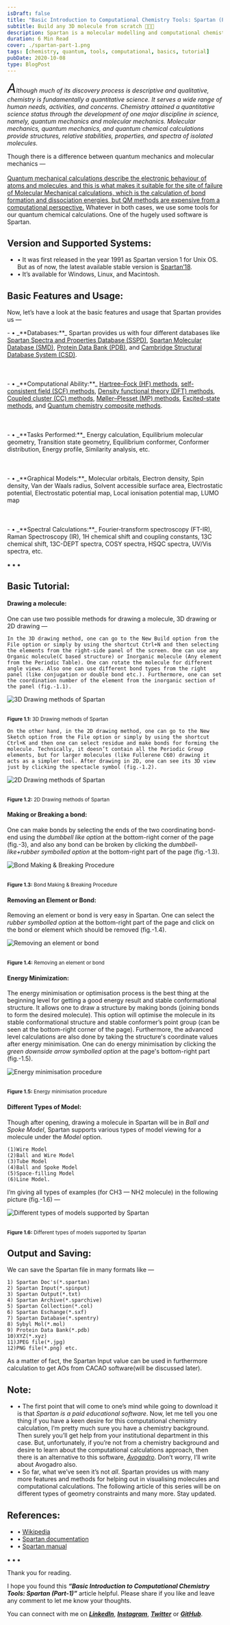 ```yaml
---
isDraft: false
title: "Basic Introduction to Computational Chemistry Tools: Spartan (Part-1)"
subtitle: Build any 3D molecule from scratch 🎉🎉🎉
description: Spartan is a molecular modelling and computational chemistry application from Wavefunction. The initial release was in 1991 and it is available for Windows, MacOS X and Linux.
duration: 6 Min Read
cover: ./spartan-part-1.png
tags: [chemistry, quantum, tools, computational, basics, tutorial]
pubDate: 2020-10-08
type: BlogPost
---
```


<div>

_<span style="font-size:30px;">A</span>lthough much of its discovery process is descriptive and qualitative, chemistry is fundamentally a quantitative science. It serves a wide range of human needs, activities, and concerns. Chemistry attained a quantitative science status through the development of one major discipline in science, namely, quantum mechanics and molecular mechanics. Molecular mechanics, quantum mechanics, and quantum chemical calculations provide structures, relative stabilities, properties, and spectra of isolated molecules._

Though there is a difference between quantum mechanics and molecular mechanics — <br></br><a href="https://www.researchgate.net/post/Quantum_Mechanics_vs_Molecular_Mechanics_in_molecular_docking_how_to_choose#:~:text=Quantum%20mechanical%20calculations%20describe%20the,expensive%20from%20a%20computational%20perspective." target="_blank">Quantum mechanical calculations describe the electronic behaviour of atoms and molecules, and this is what makes it suitable for the site of failure of Molecular Mechanical calculations, which is the calculation of bond formation and dissociation energies, but QM methods are expensive from a computational perspective.</a> Whatever in both cases, we use some tools for our quantum chemical calculations. One of the hugely used software is Spartan.

## Version and Supported Systems:
- • It was first released in the year 1991 as Spartan version 1 for Unix OS. But as of now, the latest available stable version is <a href="https://www.wavefun.com/" target="_blank">Spartan’18</a>.
- • It’s available for Windows, Linux, and Macintosh.

## Basic Features and Usage:
Now, let’s have a look at the basic features and usage that Spartan provides us —
<div style="text-align:left;">
- • _**Databases:**_ Spartan provides us with four different databases like <a href="http://ww2.wavefun.com/products/databases/sspd/sspd_main.html" target="_blank">Spartan Spectra and Properties Database (SSPD)</a>, <a href="http://ww2.wavefun.com/products/databases/smd/wf_smd.html" target="_blank">Spartan Molecular Database (SMD)</a>, <a href="https://www.rcsb.org/" target="_blank">Protein Data Bank (PDB)</a>, and <a href="http://ww2.wavefun.com/products/databases/csd/ccdc_csd.html" target="_blank">Cambridge Structural Database System (CSD)</a>.<br></br><br></br>
- • _**Computational Ability:**_ <a href="https://en.wikipedia.org/wiki/Hartree%E2%80%93Fock_method" target="_blank">Hartree–Fock (HF) methods</a>, <a href="https://en.wikipedia.org/wiki/Self-consistent_field" target="_blank">self-consistent field (SCF) methods</a>, <a href="https://en.wikipedia.org/wiki/Density_functional_theory" target="_blank">Density functional theory (DFT) methods</a>, <a href="https://en.wikipedia.org/wiki/Coupled_cluster" target="_blank">Coupled cluster (CC) methods</a>, <a href="https://en.wikipedia.org/wiki/M%C3%B8ller%E2%80%93Plesset_perturbation_theory" target="_blank">Møller–Plesset (MP) methods</a>, <a href="https://en.wikipedia.org/wiki/Excited_state" target="_blank">Excited-state methods</a>, and <a href="https://en.wikipedia.org/wiki/Quantum_chemistry_composite_methods" target="_blank">Quantum chemistry composite methods</a>.<br></br><br></br>
- • _**Tasks Performed:**_ Energy calculation, Equilibrium molecular geometry, Transition state geometry, Equilibrium conformer, Conformer distribution, Energy profile, Similarity analysis, etc.<br></br><br></br>
- • _**Graphical Models:**_ Molecular orbitals, Electron density, Spin density, Van der Waals radius, Solvent accessible surface area, Electrostatic potential, Electrostatic potential map, Local ionisation potential map, LUMO map<br></br><br></br>
- • _**Spectral Calculations:**_ Fourier-transform spectroscopy (FT-IR), Raman Spectroscopy (IR), 1H chemical shift and coupling constants, 13C chemical shift, 13C-DEPT spectra, COSY spectra, HSQC spectra, UV/Vis spectra, etc.
</div>

<p class="sectionDivider">⁕ ⁕ ⁕</p>

## Basic Tutorial:
#### Drawing a molecule: 
One can use two possible methods for drawing a molecule, 3D drawing or 2D drawing —
```
In the 3D drawing method, one can go to the New Build option from the File option or simply by using the shortcut Ctrl+N and then selecting the elements from the right-side panel of the screen. One can use any Organic molecule(C based structure) or Inorganic molecule (Any element from the Periodic Table). One can rotate the molecule for different angle views. Also one can use different bond types from the right panel (like conjugation or double bond etc.). Furthermore, one can set the coordination number of the element from the inorganic section of the panel (fig.-1.1).
```

<div><div>

<img src={ThreeDDrawingModes.src} alt="3D Drawing methods of Spartan" /><br></br>

<sup>**Figure 1.1:** 3D Drawing methods of Spartan</sup>

</div></div>

```
On the other hand, in the 2D drawing method, one can go to the New Sketch option from the File option or simply by using the shortcut Ctrl+K and then one can select residue and make bonds for forming the molecule. Technically, it doesn’t contain all the Periodic Group elements, but for larger molecules (like Fullerene C60) drawing it acts as a simpler tool. After drawing in 2D, one can see its 3D view just by clicking the spectacle symbol (fig.-1.2).
```

<div><div>

<img src={TwoDDrawingModes.src} alt="2D Drawing methods of Spartan" /><br></br>

<sup>**Figure 1.2:** 2D Drawing methods of Spartan</sup>

</div></div>

#### Making or Breaking a bond:
One can make bonds by selecting the ends of the two coordinating bond-end using the _dumbbell like option_ at the bottom-right corner of the page (fig.-3), and also any bond can be broken by clicking the _dumbbell-like+rubber symbolled option_ at the bottom-right part of the page (fig.-1.3).

<div><div>

<img src={BondMakingBreaking.src} alt="Bond Making & Breaking Procedure" /><br></br>

<sup>**Figure 1.3:** Bond Making & Breaking Procedure</sup>

</div></div>

#### Removing an Element or Bond: 
Removing an element or bond is very easy in Spartan. One can select the _rubber symbolled option_ at the bottom-right part of the page and click on the bond or element which should be removed (fig.-1.4).

<div><div>

<img src={RemoveElement.src} alt="Removing an element or bond" /><br></br>

<sup>**Figure 1.4:** Removing an element or bond</sup>

</div></div>

#### Energy Minimization: 
The energy minimisation or optimisation process is the best thing at the beginning level for getting a good energy result and stable conformational structure. It allows one to draw a structure by making bonds (joining bonds to form the desired molecule). This option will optimise the molecule in its stable conformational structure and stable conformer’s point group (can be seen at the bottom-right corner of the page). Furthermore, the advanced level calculations are also done by taking the structure's coordinate values after energy minimisation. One can do energy minimisation by clicking the _green downside arrow symbolled option_ at the page's bottom-right part (fig.-1.5).

<div><div>

<img src={EnergyMinimization.src} alt="Energy minimisation procedure" /><br></br>

<sup>**Figure 1.5:** Energy minimisation procedure</sup>

</div></div>

#### Different Types of Model: 
Though after opening, drawing a molecule in Spartan will be in _Ball and Spoke Model_, Spartan supports various types of model viewing for a molecule under the _Model_ option.
```
(1)Wire Model
(2)Ball and Wire Model
(3)Tube Model
(4)Ball and Spoke Model
(5)Space-filling Model
(6)Line Model.
```
I’m giving all types of examples (for CH3 — NH2 molecule) in the following picture (fig.-1.6) —

<div><div>

<img src={ModelTypes.src} alt="Different types of models supported by Spartan" /><br></br>

<sup>**Figure 1.6:** Different types of models supported by Spartan</sup>

</div></div>

## Output and Saving:
We can save the Spartan file in many formats like —
```
1) Spartan Doc's(*.spartan)
2) Spartan Input(*.spinput)
3) Spartan Output(*.txt)
4) Spartan Archive(*.sparchive)
5) Spartan Collection(*.col)
6) Spartan Eschange(*.sxf)
7) Spartan Database(*.spentry)
8) Sybyl Mol(*.mol)
9) Protein Data Bank(*.pdb)
10)XYZ(*.xyz)
11)JPEG file(*.jpg)
12)PNG file(*.png) etc.
```
As a matter of fact, the Spartan Input value can be used in furthermore calculation to get AOs from CACAO software(will be discussed later).

## Note:
- • The first point that will come to one’s mind while going to download it is that _Spartan is a paid educational software_. Now, let me tell you one thing if you have a keen desire for this computational chemistry calculation, I’m pretty much sure you have a chemistry background. Then surely you’ll get help from your institutional department in this case. But, unfortunately, if you’re not from a chemistry background and desire to learn about the computational calculations approach, then there is an alternative to this software, _<a href="https://avogadro.en.softonic.com/" target="_blank">Avogadro</a>_. Don’t worry, I’ll write about Avogadro also.
- • So far, what we’ve seen it’s not _all_. Spartan provides us with many more features and methods for helping out in visualising molecules and computational calculations. The following article of this series will be on different types of geometry constraints and many more. Stay updated.

## References:
- • [Wikipedia](https://en.wikipedia.org/wiki/Spartan_(chemistry_software))
- • [Spartan documentation](https://www.wavefun.com/spartan-documentation)
- • [Spartan manual](https://dasher.wustl.edu/chem478/software/spartan-manual.pdf)

<p class="sectionDivider">⁕ ⁕ ⁕</p>

<div class="citationBlockquote">
Thank you for reading.

I hope you found this **_“Basic Introduction to Computational Chemistry Tools: Spartan (Part-1)”_** article helpful. Please share if you like and leave any comment to let me know your thoughts.

You can connect with me on <i><b><a href="https://www.linkedin.com/in/aritraroy24/" target="_blank">LinkedIn</a></b></i>, <i><b><a href="https://twitter.com/royaritra24" target="_blank">Instagram</a></b></i>, <i><b><a href="https://twitter.com/aritraroy24" target="_blank">Twitter</a></b></i> or <i><b><a href="https://github.com/aritraroy24" target="_blank">GitHub</a></b></i>.

</div>

</div>